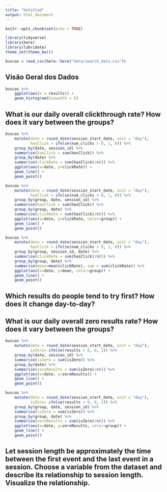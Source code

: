 ```yaml
---
title: "Untitled"
output: html_document
---
```


```r
knitr::opts_chunk$set(echo = TRUE)

library(tidyverse)
library(here)
library(lubridate)
theme_set(theme_bw())
```


```r
buscas = read_csv(here::here("data/search_data.csv"))
```

## Visão Geral dos Dados

```r
buscas %>% 
    ggplot(aes(x = results)) + 
    geom_histogram(binwidth = 5) 
```


## What is our daily overall clickthrough rate? How does it vary between the groups?

```r
buscas %>%
    mutate(date = round_date(session_start_date, unit = "day"),
           hasClick = ifelse(num_clicks > 0, 1, 0)) %>%
    group_by(date, session_id) %>%
    summarise(hasClick = sum(hasClick)) %>% 
    group_by(date) %>%
    summarise(clickRate = sum(hasClick)/n()) %>% 
    ggplot(aes(x=date, y=clickRate)) +
    geom_line() +
    geom_point()
```

```r
buscas %>%
    mutate(date = round_date(session_start_date, unit = "day"),
           hasClick = ifelse(num_clicks > 0, 1, 0)) %>%
    group_by(group, date, session_id) %>%
    summarise(hasClick = sum(hasClick)) %>% 
    group_by(group, date) %>%
    summarise(clickRate = sum(hasClick)/n()) %>% 
    ggplot(aes(x=date, y=clickRate, color=group)) +
    geom_line() +
    geom_point()
```

```r
buscas %>%
    mutate(date = round_date(session_start_date, unit = "day"),
           hasClick = ifelse(num_clicks > 0, 1, 0)) %>%
    group_by(group, session_id, date) %>%
    summarise(clickRate = sum(hasClick)/n()) %>%
    group_by(group, date) %>%
    summarise(mean=mean(clickRate), sum = sum(clickRate)) %>%
    ggplot(aes(x=date, y=mean, color=group)) +
    geom_line() +
    geom_point()
```


## Which results do people tend to try first? How does it change day-to-day?

## What is our daily overall zero results rate? How does it vary between the groups?
```r
buscas %>%
    mutate(date = round_date(session_start_date, unit = "day"),
           isZero= ifelse(results > 0, 0, 1)) %>%
    group_by(date, session_id) %>%
    summarise(isZero = sum(isZero)) %>% 
    group_by(date) %>%
    summarise(zeroResults = sum(isZero)/n()) %>% 
    ggplot(aes(x=date, y=zeroResults)) +
    geom_line() +
    geom_point()
```

```r
buscas %>%
    mutate(date = round_date(session_start_date, unit = "day"),
           isZero= ifelse(results > 0, 0, 1)) %>%
    group_by(group, date, session_id) %>%
    summarise(isZero = sum(isZero)) %>% 
    group_by(group, date) %>%
    summarise(zeroResults = sum(isZero)/n()) %>% 
    ggplot(aes(x=date, y=zeroResults, color=group)) +
    geom_line() +
    geom_point()
```


## Let session length be approximately the time between the first event and the last event in a session. Choose a variable from the dataset and describe its relationship to session length. Visualize the relationship.

